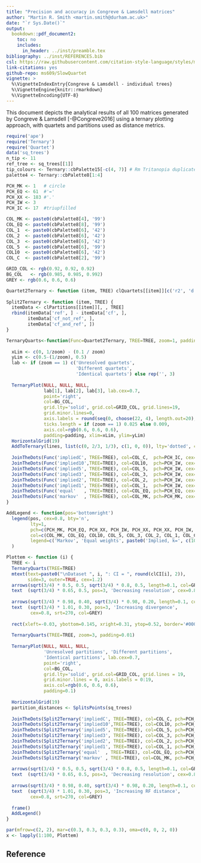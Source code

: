 ```yaml
---
title: "Precision and accuracy in Congreve & Lamsdell matrices"
author: "Martin R. Smith <martin.smith@durham.ac.uk>"
date: "`r Sys.Date()`"
output: 
  bookdown::pdf_document2:
    toc: no
    includes:
      in_header: ../inst/preamble.tex
bibliography: ../inst/REFERENCES.bib
csl: https://raw.githubusercontent.com/citation-style-language/styles/master/dependent/biology-letters.csl
link-citations: yes
github-repo: ms609/SlowQuartet
vignette: >
  %\VignetteIndexEntry{Congreve & Lamsdell - individual trees}
  %\VignetteEngine{knitr::rmarkdown}
  %\VignetteEncoding{UTF-8}
---
```


This document depicts the analytical results of all 100 matrices generated by
Congreve & Lamsdell [-@Congreve2016] using a ternary plotting approach,
with quartets and partitions used as distance metrics.

```r
require('ape')
require('Ternary')
require('Quartet')
data('sq_trees')
n_tip <- 11
ref_tree <- sq_trees[[1]]
tip_colours <- Ternary::cbPalette15[-c(4, 7)] # Rm Tritanopia duplicates of 13 and 3
palette4 <- Ternary::cbPalette8[1:4]

PCH_MK <- 1   # circle
PCH_EQ <- 61  #'='
PCH_XX <- 183 #'.'
PCH_IW <- 3
PCH_IC <- 17  #triupfilled

COL_MK <- paste0(cbPalette8[4], '99')
COL_EQ <- paste0(cbPalette8[8], '99')
COL_1  <- paste0(cbPalette8[6], '42')
COL_2  <- paste0(cbPalette8[6], '42')
COL_3  <- paste0(cbPalette8[6], '42')
COL_5  <- paste0(cbPalette8[6], '99')
COL10  <- paste0(cbPalette8[6], '42')
COL_C  <- paste0(cbPalette8[2], '99')

GRID_COL <- rgb(0.92, 0.92, 0.92)
BG_COL   <- rgb(0.985, 0.985, 0.992)
GREY <- rgb(0.6, 0.6, 0.6)

Quartet2Ternary <- function (item, TREE) clQuartets[[item]][c('r2', 'd', 's'), , TREE]
  
Split2Ternary <- function (item, TREE) {
  itemData <- clPartitions[[item]][, , TREE]
  rbind(itemData['ref', ] - itemData['cf', ],
        itemData['cf_not_ref', ],
        itemData['cf_and_ref', ])
}

TernaryQuarts<-function(Func=Quartet2Ternary, TREE=TREE, zoom=1, padding=0.1) {
  
  xLim <- c(0, 1/zoom) - (0.1 / zoom)
  yLim <- c(0.5-(1/zoom), 0.5)
  lab <- if (zoom == 1) c('Unresolved quartets',
                          'Different quartets', 
                          'Identical quartets') else rep('', 3)
  
  TernaryPlot(NULL, NULL, NULL,
              lab[1], lab[2], lab[3], lab.cex=0.7,
              point='right',
              col=BG_COL,
              grid.lty='solid', grid.col=GRID_COL, grid.lines=19,
              grid.minor.lines=0,
              axis.labels = round(seq(0, choose(22, 4), length.out=20), 0),
              ticks.length = if (zoom == 1) 0.025 else 0.009,
              axis.col=rgb(0.6, 0.6, 0.6),
              padding=padding, xlim=xLim, ylim=yLim)
  HorizontalGrid(19)
  AddToTernary(lines, list(c(0, 2/3, 1/3), c(1, 0, 0)), lty='dotted', col=cbPalette8[8], lwd=2)
  
  JoinTheDots(Func('impliedC', TREE=TREE), col=COL_C,  pch=PCH_IC, cex=1.1)
  JoinTheDots(Func('implied10',TREE=TREE), col=COL10,  pch=PCH_IW, cex=1.1)
  JoinTheDots(Func('implied5', TREE=TREE), col=COL_5,  pch=PCH_IW, cex=1.1)
  JoinTheDots(Func('implied3', TREE=TREE), col=COL_3,  pch=PCH_IW, cex=1.1)
  JoinTheDots(Func('implied2', TREE=TREE), col=COL_2,  pch=PCH_IW, cex=1.1)
  JoinTheDots(Func('implied1', TREE=TREE), col=COL_1,  pch=PCH_IW, cex=1.1)
  JoinTheDots(Func('equal'   , TREE=TREE), col=COL_EQ, pch=PCH_EQ, cex=1.1)
  JoinTheDots(Func('markov'  , TREE=TREE), col=COL_MK, pch=PCH_MK, cex=1.1)
}

AddLegend <- function(pos='bottomright')
  legend(pos, cex=0.8, bty='n',
         lty=1,
         pch=c(PCH_MK, PCH_EQ, PCH_XX, PCH_IW, PCH_XX, PCH_XX, PCH_IW, PCH_IC), pt.cex=1.1,
         col=c(COL_MK, COL_EQ, COL10, COL_5, COL_3, COL_2, COL_1, COL_C),
         legend=c('Markov', 'Equal weights', paste0('Implied, k=', c(10, 5, 3, 2, 1, '2..10')))
  )

Plottem <- function (i) { 
  TREE <- i
  TernaryQuarts(TREE=TREE)
  mtext(text=paste0("\nDataset ", i, ": CI = ", round(clCI[i], 2)), 
        side=3, outer=TRUE, cex=1.2)
  arrows(sqrt(3/4) * 0.5, 0.5, sqrt(3/4) * 0.8, 0.5, length=0.1, col=GREY)
  text  (sqrt(3/4) * 0.65, 0.5, pos=3, 'Decreasing resolution', cex=0.8, col=GREY)
  
  arrows(sqrt(3/4) * 0.98, 0.40, sqrt(3/4) * 0.98, 0.20, length=0.1, col=GREY)
  text  (sqrt(3/4) * 1.01, 0.30, pos=3, 'Increasing divergence',
         cex=0.8, srt=270, col=GREY)
  
  rect(xleft=-0.03, ybottom=0.145, xright=0.31, ytop=0.52, border='#00000088', lty='dashed')
  
  TernaryQuarts(TREE=TREE, zoom=3, padding=0.01)
  
  TernaryPlot(NULL, NULL, NULL, 
              'Unresolved partitions', 'Different partitions',
              'Identical partitions', lab.cex=0.7, 
              point='right',
              col=BG_COL, 
              grid.lty='solid', grid.col=GRID_COL, grid.lines = 19,
              grid.minor.lines = 0, axis.labels = 0:19,
              axis.col=rgb(0.6, 0.6, 0.6), 
              padding=0.1)
  
  HorizontalGrid(19)
  partition_distances <- SplitsPoints(sq_trees)
  
  JoinTheDots(Split2Ternary('impliedC', TREE=TREE), col=COL_C, pch=PCH_IC, cex=1.1)
  JoinTheDots(Split2Ternary('implied10',TREE=TREE), col=COL10, pch=PCH_IW, cex=1.1)
  JoinTheDots(Split2Ternary('implied5', TREE=TREE), col=COL_5, pch=PCH_IW, cex=1.1)
  JoinTheDots(Split2Ternary('implied3', TREE=TREE), col=COL_3, pch=PCH_IW, cex=1.1)
  JoinTheDots(Split2Ternary('implied2', TREE=TREE), col=COL_2, pch=PCH_IW, cex=1.1)
  JoinTheDots(Split2Ternary('implied1', TREE=TREE), col=COL_1, pch=PCH_IW, cex=1.1)
  JoinTheDots(Split2Ternary('equal'  , TREE=TREE), col=COL_EQ, pch=PCH_EQ, cex=1.1)
  JoinTheDots(Split2Ternary('markov' , TREE=TREE), col=COL_MK, pch=PCH_MK, cex=1.1)
  
  arrows(sqrt(3/4) * 0.5, 0.5, sqrt(3/4) * 0.8, 0.5, length=0.1, col=GREY)
  text  (sqrt(3/4) * 0.65, 0.5, pos=3, 'Decreasing resolution', cex=0.8, col=GREY)
  
  arrows(sqrt(3/4) * 0.98, 0.40, sqrt(3/4) * 0.98, 0.20, length=0.1, col=GREY)
  text  (sqrt(3/4) * 1.01, 0.30, pos=3, 'Increasing RF distance',
         cex=0.8, srt=270, col=GREY)
  
  frame()
  AddLegend()
}
```

```R
par(mfrow=c(2, 2), mar=c(0.3, 0.3, 0.3, 0.3), oma=c(0, 0, 2, 0))
x <- lapply(1:100, Plottem)
```

## Reference